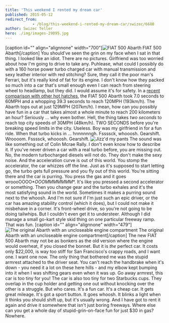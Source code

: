 ```yaml
---
title: 'This weekend I rented my dream car'
published: 2015-05-12
redirect_from: 
            - /blog/this-weekend-i-rented-my-dream-car/swizec/6680
author: Swizec Teller
hero: ./img/images-29095.jpg
---
```

\[caption id="" align="alignnone" width="700"]![FIAT 500 Abarth](./img/images-29095.jpg) FIAT 500 Abarth\[/caption] You should've seen the grin on my face when I sat in that thing. I looked like an idiot. There are no pictures. Girlfriend was too worried about how I'm going to drive to take any. Puhlease, what could I possibly do with a 160 horse power turbo charged car with manual transmission and sexy leather interior with red stitching? Sure, they call it the poor man's Ferrari, but it's really kind of fat for its engine. I don't know how they packed so much into a car that's small enough even I can reach from steering wheel to headlamp, but they did. I would assume it's for safety. In a [recent comparison with other hot hatches](http://www.caranddriver.com/comparisons/2014-ford-fiesta-st-vs-2014-fiat-500-abarth-2014-mini-cooper-s-hardtop-final-scoring-performance-data-and-complete-specs-page-5), the FIAT 500 Abarth took 7.0 seconds to 60MPH and a whopping 39.3 seconds to reach 120MPH (193km/h). The Abarth tops out at just 129MPH (207km/h). I mean, how can you possibly have fun in a car that takes almost a whole minute to reach 200 kilometers an hour? Seriously ... why even bother. Hell, the thing takes _two seconds_ to reach top city speeds of 30MPH (48km/h). TWO SECONDS before you're breaking speed limits in the city. Useless. Boy was my girlfriend in for a fun ride. When that turbo kicks in ... hnnnnnngh. Fssssck, whooosh. Gearshift. Wroooom. Fssssck, whooosh. Gearshift. ![Jizz'd my pants](./img/images-29087.gif) The sound was like something out of Colin Mcrae Rally. I don't even know how to describe it. If you've never driven a car with a real turbo before, you are missing out. No, the modern turbocharged diesels will not do. They don't make the sexy noise. And the acceleration curve is out of this world. You stomp the accelerator, the car whizzes off the line. Just as it's supposed to start letting go, the turbo gets full pressure and you fly out of this world. You're sitting there and the car is purring. You press the gas and it goes wroooOOOO\*_OOOMMMMMMM_\*. It's like you pressed a second accelerator or something. Then you change gear and the turbo exhales and it's the most satisfying sound in the world. Sometimes it makes a purring sound next to the whoosh. And I'm not sure if I'm just such an epic driver, or the car has amazing stability control (which it does), but I could not make it misbehave in a corner. It's front-wheel drive, so you're not going to be doing tailwhips. But I couldn't even get it to understeer. Although I did manage a small go-kart style skid thing on one particular freeway ramp. That was fun. \[caption id="" align="alignnone" width="479"]![The original Abarth with an uncloseable engine compartment](./img/images-29091.jpg) The original Abarth with an uncloseable engine compartment\[/caption] The new FIAT 500 Abarth may not be as bonkers as the old version where the engine would overheat, if you closed the bonnet. But it is _the_ perfect car. It costs only $22,000, is way too stiff for San Francisco's crappy roads, and I want one. I want one now. The only thing that bothered me was the stupid armrest attached to the driver seat. You can't reach the handbrake when it's down - you need it a lot on these here hills - and my elbow kept bumping into it when I was shifting gears even when it was up. Go away armrest, this car is too tiny for you! The car is also too tiny for two Starbucks cups. They overlap in the cup holder and getting one out without knocking over the other is a struggle. But who cares. It's a fun car. It's a cheap car. It gets great mileage. It's got a sport button. It goes whoosh. It blinks a light when it thinks you should shift up, but it's usually wrong. And I have got to rent it again and drive it somewhere that isn't just boring freeways. Where else can you get a whole day of stupid-grin-on-face fun for just $30 in gas? Nowhere.